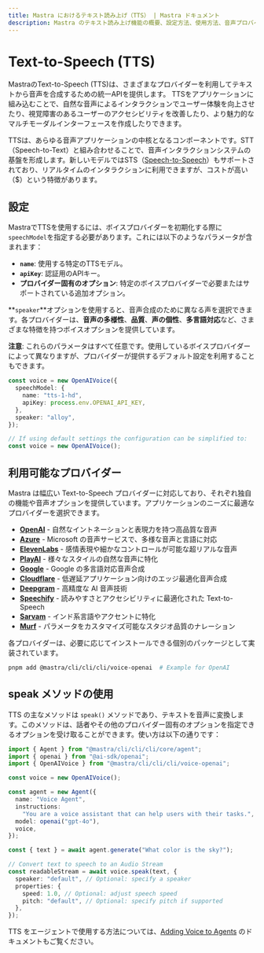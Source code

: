 ```yaml
---
title: Mastra におけるテキスト読み上げ（TTS） | Mastra ドキュメント
description: Mastra のテキスト読み上げ機能の概要、設定方法、使用方法、音声プロバイダーとの連携について説明します。
---
```


# Text-to-Speech (TTS)

MastraのText-to-Speech (TTS)は、さまざまなプロバイダーを利用してテキストから音声を合成するための統一APIを提供します。
TTSをアプリケーションに組み込むことで、自然な音声によるインタラクションでユーザー体験を向上させたり、視覚障害のあるユーザーのアクセシビリティを改善したり、より魅力的なマルチモーダルインターフェースを作成したりできます。

TTSは、あらゆる音声アプリケーションの中核となるコンポーネントです。STT（Speech-to-Text）と組み合わせることで、音声インタラクションシステムの基盤を形成します。新しいモデルではSTS（[Speech-to-Speech](./speech-to-speech)）もサポートされており、リアルタイムのインタラクションに利用できますが、コストが高い（$）という特徴があります。

## 設定

MastraでTTSを使用するには、ボイスプロバイダーを初期化する際に`speechModel`を指定する必要があります。これには以下のようなパラメータが含まれます：

- **`name`**: 使用する特定のTTSモデル。
- **`apiKey`**: 認証用のAPIキー。
- **プロバイダー固有のオプション**: 特定のボイスプロバイダーで必要またはサポートされている追加オプション。

**`speaker`**オプションを使用すると、音声合成のために異なる声を選択できます。各プロバイダーは、**音声の多様性**、**品質**、**声の個性**、**多言語対応**など、さまざまな特徴を持つボイスオプションを提供しています。

**注意**: これらのパラメータはすべて任意です。使用しているボイスプロバイダーによって異なりますが、プロバイダーが提供するデフォルト設定を利用することもできます。

```typescript
const voice = new OpenAIVoice({
  speechModel: {
    name: "tts-1-hd",
    apiKey: process.env.OPENAI_API_KEY,
  },
  speaker: "alloy",
});

// If using default settings the configuration can be simplified to:
const voice = new OpenAIVoice();
```

## 利用可能なプロバイダー

Mastra は幅広い Text-to-Speech プロバイダーに対応しており、それぞれ独自の機能や音声オプションを提供しています。アプリケーションのニーズに最適なプロバイダーを選択できます。

- [**OpenAI**](/reference/voice/openai/) - 自然なイントネーションと表現力を持つ高品質な音声
- [**Azure**](/reference/voice/azure/) - Microsoft の音声サービスで、多様な音声と言語に対応
- [**ElevenLabs**](/reference/voice/elevenlabs/) - 感情表現や細かなコントロールが可能な超リアルな音声
- [**PlayAI**](/reference/voice/playai/) - 様々なスタイルの自然な音声に特化
- [**Google**](/reference/voice/google/) - Google の多言語対応音声合成
- [**Cloudflare**](/reference/voice/cloudflare/) - 低遅延アプリケーション向けのエッジ最適化音声合成
- [**Deepgram**](/reference/voice/deepgram/) - 高精度な AI 音声技術
- [**Speechify**](/reference/voice/speechify/) - 読みやすさとアクセシビリティに最適化された Text-to-Speech
- [**Sarvam**](/reference/voice/sarvam/) - インド系言語やアクセントに特化
- [**Murf**](/reference/voice/murf/) - パラメータをカスタマイズ可能なスタジオ品質のナレーション

各プロバイダーは、必要に応じてインストールできる個別のパッケージとして実装されています。

```bash
pnpm add @mastra/cli/cli/cli/voice-openai  # Example for OpenAI
```

## speak メソッドの使用

TTS の主なメソッドは `speak()` メソッドであり、テキストを音声に変換します。このメソッドは、話者やその他のプロバイダー固有のオプションを指定できるオプションを受け取ることができます。使い方は以下の通りです：

```typescript
import { Agent } from "@mastra/cli/cli/cli/core/agent";
import { openai } from "@ai-sdk/openai";
import { OpenAIVoice } from "@mastra/cli/cli/cli/voice-openai";

const voice = new OpenAIVoice();

const agent = new Agent({
  name: "Voice Agent",
  instructions:
    "You are a voice assistant that can help users with their tasks.",
  model: openai("gpt-4o"),
  voice,
});

const { text } = await agent.generate("What color is the sky?");

// Convert text to speech to an Audio Stream
const readableStream = await voice.speak(text, {
  speaker: "default", // Optional: specify a speaker
  properties: {
    speed: 1.0, // Optional: adjust speech speed
    pitch: "default", // Optional: specify pitch if supported
  },
});
```

TTS をエージェントで使用する方法については、[Adding Voice to Agents](../agents/adding-voice.mdx) のドキュメントもご覧ください。
